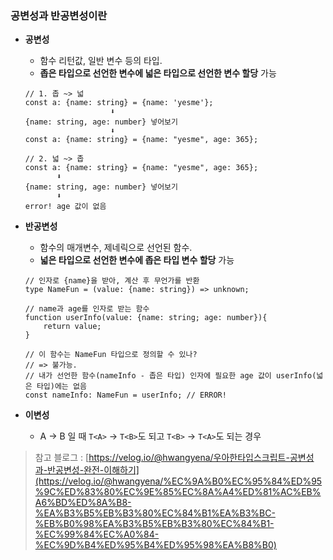 ### 공변성과 반공변성이란

- **공변성**
    - 함수 리턴값, 일반 변수 등의 타입.
    - **좁은 타입으로 선언한 변수에 넓은 타입으로 선언한 변수 할당** 가능
    
    ```tsx
    // 1. 좁 ~> 넓
    const a: {name: string} = {name: 'yesme'};
                       ⬇️
    {name: string, age: number} 넣어보기
                       ⬇️
    const a: {name: string} = {name: "yesme", age: 365};
    
    // 2. 넓 ~> 좁
    const a: {name: string} = {name: "yesme", age: 365};
           ⬇️
    {name: string, age: number} 넣어보기
           ⬇️
    error! age 값이 없음
    ```
    
- **반공변성**
    - 함수의 매개변수, 제네릭으로 선언된 함수.
    - **넓은 타입으로 선언한 변수에 좁은 타입 변수 할당** 가능
    
    ```tsx
    // 인자로 {name}을 받아, 계산 후 무언가를 반환
    type NameFun = (value: {name: string}) => unknown;
    
    // name과 age를 인자로 받는 함수
    function userInfo(value: {name: string; age: number}){
    	return value;
    }
    
    // 이 함수는 NameFun 타입으로 정의할 수 있나?
    // => 불가능. 
    // 내가 선언한 함수(nameInfo - 좁은 타입) 인자에 필요한 age 값이 userInfo(넓은 타입)에는 없음
    const nameInfo: NameFun = userInfo; // ERROR!
    ```
    
- **이변성**
    - A -> B 일 때 `T<A>` -> `T<B>`도 되고 `T<B>` -> `T<A>`도 되는 경우

> 참고 블로그 : [https://velog.io/@hwangyena/우아한타입스크립트-공변성과-반공변성-완전-이해하기](https://velog.io/@hwangyena/%EC%9A%B0%EC%95%84%ED%95%9C%ED%83%80%EC%9E%85%EC%8A%A4%ED%81%AC%EB%A6%BD%ED%8A%B8-%EA%B3%B5%EB%B3%80%EC%84%B1%EA%B3%BC-%EB%B0%98%EA%B3%B5%EB%B3%80%EC%84%B1-%EC%99%84%EC%A0%84-%EC%9D%B4%ED%95%B4%ED%95%98%EA%B8%B0)
>
